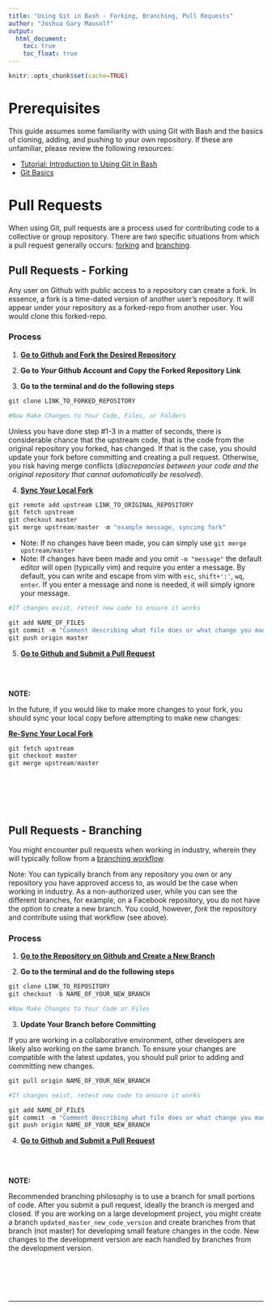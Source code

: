 ```yaml
---
title: "Using Git in Bash - Forking, Branching, Pull Requests"
author: "Joshua Gary Mausolf"
output:
  html_document:
    toc: true
    toc_float: true
---
```


```r
knitr::opts_chunk$set(cache=TRUE)
```

# Prerequisites

This guide assumes some familiarity with using Git with Bash and the basics of cloning, adding, and pushing to your own repository. If these are unfamiliar, please review the following resources:

* [Tutorial: Introduction to Using Git in Bash](http://jmausolf.github.io/code/intro_git/)
* [Git Basics](https://git-scm.com/book/en/v2/Git-Basics-Recording-Changes-to-the-Repository)

# Pull Requests

When using Git, pull requests are a process used for contributing code to a collective or group repository. There are two specific situations from which a pull request generally occurs: [forking](https://guides.github.com/activities/forking/) and [branching](https://github.com/blog/1377-create-and-delete-branches).

## Pull Requests - Forking

Any user on Github with public access to a repository can create a fork. In essence, a fork is a time-dated version of another user's repository. It will appear under your repository as a forked-repo from another user. You would clone this forked-repo.

### Process

1. [**Go to Github and Fork the Desired Repository**](https://guides.github.com/activities/forking/)
2. **Go to *Your* Github Account and Copy the Forked Repository Link**

3. **Go to the terminal and do the following steps**

```r
git clone LINK_TO_FORKED_REPOSITORY

#Now Make Changes to Your Code, Files, or Folders
```

Unless you have done step #1-3 in a matter of seconds, there is considerable chance that the upstream code, that is the code from the original repository you forked, has changed. If that is the case, you should update your fork before committing and creating a pull request. Otherwise, you risk having merge conflicts (*discrepancies between your code and the original repository that cannot automatically be resolved*).

4. [**Sync Your Local Fork**](https://help.github.com/articles/syncing-a-fork/) 

```r
git remote add upstream LINK_TO_ORIGINAL_REPOSITORY
git fetch upstream
git checkout master
git merge upstream/master -m "example message, syncing fork"
```


* Note: If no changes have been made, you can simply use `git merge upstream/master`
* Note: If changes have been made and you omit `-m "message"` the default editor will open (typically vim) and require you enter a message. By default, you can write and escape from vim with `esc`, `shift+':'`, `wq`, `enter`. If you enter a message and none is needed, it will simply ignore your message.

```r

#If changes exist, retest new code to ensure it works

git add NAME_OF_FILES
git commit -m "Comment describing what file does or what change you made"
git push origin master 
```

5. [**Go to Github and Submit a Pull Request**](https://help.github.com/articles/creating-a-pull-request/)

<br><br>

**NOTE:**

In the future, if you would like to make more changes to your fork, you should sync your local copy before attempting to make new changes:

[**Re-Sync Your Local Fork**](https://help.github.com/articles/syncing-a-fork/) 

```r
git fetch upstream
git checkout master
git merge upstream/master
```

<br><br>
<br><br>

## Pull Requests - Branching

You might encounter pull requests when working in industry, wherein they will typically follow from a [branching workflow](https://guides.github.com/introduction/flow/).

Note: You can typically branch from any repository you own or any repository you have approved access to, as would be the case when working in industry. As a non-authorized user, while you can see the different branches, for example, on a Facebook repository, you do not have the option to create a new branch. You could, however, *fork* the repository and contribute using that workflow (see above).

### Process

1. [**Go to the Repository on Github and Create a New Branch**](https://github.com/blog/1377-create-and-delete-branches)

2. **Go to the terminal and do the following steps**

```r
git clone LINK_TO_REPOSITORY
git checkout -b NAME_OF_YOUR_NEW_BRANCH

#Now Make Changes to Your Code or Files
```

3. **Update Your Branch before Committing**

If you are working in a collaborative environment, other developers are likely also working on the same branch. To ensure your changes are compatible with the latest updates, you should pull prior to adding and committing new changes.

```r
git pull origin NAME_OF_YOUR_NEW_BRANCH

#If changes exist, retest new code to ensure it works

git add NAME_OF_FILES
git commit -m "Comment describing what file does or what change you made"
git push origin NAME_OF_YOUR_NEW_BRANCH
```


4. [**Go to Github and Submit a Pull Request**](https://help.github.com/articles/creating-a-pull-request/)

<br><br>

**NOTE:**

Recommended branching philosophy is to use a branch for small portions of code. After you submit a pull request, ideally the branch is merged and closed. If you are working on a large development project, you might create a branch `updated_master_new_code_version` and create branches from that branch (not master) for developing small feature changes in the code. New changes to the development version are each handled by branches from the development version.

<br><br>
<br><br>

---